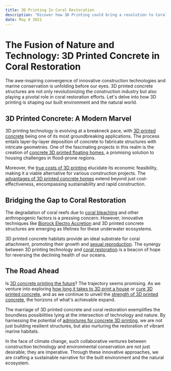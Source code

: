 ```yaml
---
title: 3D Printing In Coral Restoration
description: "Dicover how 3D Printing could bring a resolution to Coral Bleaching"
date: May 8 2021
---
```


# The Fusion of Nature and Technology: 3D Printed Concrete in Coral Restoration

The awe-inspiring convergence of innovative construction technologies and marine conservation is unfolding before our eyes. 3D printed concrete structures are not only revolutionizing the construction industry but also playing a pivotal role in coral restoration efforts. Let's delve into how 3D printing is shaping our built environment and the natural world.

## 3D Printed Concrete: A Modern Marvel

3D printing technology is evolving at a breakneck pace, with [3D printed concrete](https://www.printableconcrete.com/how-3d-concrete-works/) being one of its most groundbreaking applications. The process entails layer-by-layer deposition of concrete to fabricate structures with intricate geometries. One of the fascinating projects in this realm is the creation of [concrete 3D printed floating homes](https://www.printableconcrete.com/concrete-3d-printed-floating-homes/), a promising solution to housing challenges in flood-prone regions.

Moreover, the [true costs of 3D printing](https://www.printableconcrete.com/true-costs-of-3d-printing/) elucidate its economic feasibility, making it a viable alternative for various construction projects. The [advantages of 3D printed concrete homes](https://www.printableconcrete.com/advantages-of-3d-printed-concrete-homes/) extend beyond just cost-effectiveness, encompassing sustainability and rapid construction.

## Bridging the Gap to Coral Restoration

The degradation of coral reefs due to [coral bleaching](https://www.printableconcrete.com/simple-explanation-of-coral-bleaching/) and other anthropogenic factors is a pressing concern. However, innovative techniques like [Biorock Electro Accretion](https://www.printableconcrete.com/biorock-electro-accretion/) and 3D printed concrete structures are emerging as lifelines for these underwater ecosystems.

3D printed concrete habitats provide an ideal substrate for coral attachment, promoting their growth and [sexual reproduction](https://www.printableconcrete.com/sexual-coral-reproduction/). The synergy between 3D printing technology and [coral restoration](https://www.printableconcrete.com/comprehensive-guide-reviving-coral-reefs/) is a beacon of hope for reversing the declining health of our oceans.

## The Road Ahead

Is [3D concrete printing the future](https://www.printableconcrete.com/is-3d-concrete-printing-the-future/)? The trajectory seems promising. As we venture into exploring [how long it takes to 3D print a house](https://www.printableconcrete.com/how-long-to-3d-print-a-house/) or [cure 3D printed concrete](https://www.printableconcrete.com/how-long-to-cure-3d-printed-concrete/), and as we continue to unveil the [strength of 3D printed concrete](https://www.printableconcrete.com/is-3d-printed-concrete-strong-enough/), the horizons of what's achievable expand.

The marriage of 3D printed concrete and coral restoration exemplifies the boundless possibilities lying at the intersection of technology and nature. By harnessing the potential of [admixtures for concrete 3D printing](https://www.printableconcrete.com/admixtures-for-concrete-3d-printing/), we are not just building resilient structures, but also nurturing the restoration of vibrant marine habitats.

In the face of climate change, such collaborative ventures between construction technology and environmental conservation are not just desirable; they are imperative. Through these innovative approaches, we are crafting a sustainable narrative for the built environment and the natural ecosystem.
